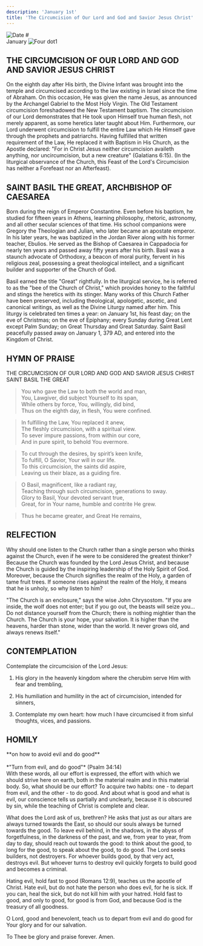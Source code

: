 ```yaml
---
description: 'January 1st'
title: 'The Circumcision of Our Lord and God and Savior Jesus Christ'
---
```


<CustomPaginator />
<RunningHead />


<Image src="/title-imprint.png" height={68} width={50} alt="Date" className="title-imprint"/>
# <div id="date">January <Image className="four-dot" src="/four-dot.png" height={15} width={15} alt="Four dot" />1</div>

## THE CIRCUMCISION OF OUR LORD AND GOD AND SAVIOR JESUS CHRIST

On the eighth day after His birth, the Divine Infant was brought into the temple and circumcised according to the law existing in Israel since the time of Abraham. On this occasion, He was given the name Jesus, as announced by the Archangel Gabriel to the Most Holy Virgin. The Old Testament circumcision foreshadowed the New Testament baptism. The circumcision of our Lord demonstrates that He took upon Himself true human flesh, not merely apparent, as some heretics later taught about Him. Furthermore, our Lord underwent circumcision to fulfill the entire Law which He Himself gave through the prophets and patriarchs. Having fulfilled that written requirement of the Law, He replaced it with Baptism in His Church, as the Apostle declared: "For in Christ Jesus neither circumcision availeth anything, nor uncircumcision, but a new creature" (Galatians 6:15). (In the liturgical observance of the Church, this Feast of the Lord's Circumcision has neither a Forefeast nor an Afterfeast).

## SAINT BASIL THE GREAT, ARCHBISHOP OF CAESAREA

Born during the reign of Emperor Constantine. Even before his baptism, he studied for fifteen years in Athens, learning philosophy, rhetoric, astronomy, and all other secular sciences of that time. His school companions were Gregory the Theologian and Julian, who later became an apostate emperor. In his later years, he was baptized in the Jordan River along with his former teacher, Ebulios. He served as the Bishop of Caesarea in Cappadocia for nearly ten years and passed away fifty years after his birth. Basil was a staunch advocate of Orthodoxy, a beacon of moral purity, fervent in his religious zeal, possessing a great theological intellect, and a significant builder and supporter of the Church of God.

Basil earned the title "Great" rightfully. In the liturgical service, he is referred to as the "bee of the Church of Christ," which provides honey to the faithful and stings the heretics with its stinger. Many works of this Church Father have been preserved, including theological, apologetic, ascetic, and canonical writings, as well as the Divine Liturgy named after him. This liturgy is celebrated ten times a year: on January 1st, his feast day; on the eve of Christmas; on the eve of Epiphany; every Sunday during Great Lent except Palm Sunday; on Great Thursday and Great Saturday. Saint Basil peacefully passed away on January 1, 379 AD, and entered into the Kingdom of Christ.

## HYMN OF PRAISE
<div style={{textAlign:'center', color:'crimson', fontWeight:'bold'}}>
THE CIRCUMCISION OF OUR LORD AND GOD AND SAVIOR JESUS CHRIST    
SAINT BASIL THE GREAT  
</div>

>You who gave the Law to both the world and man,  
You, Lawgiver, did subject Yourself to its span,  
While others by force, You, willingly, did bind,  
Thus on the eighth day, in flesh, You were confined.  

>In fulfilling the Law, You replaced it anew,  
The fleshly circumcision, with a spiritual view.  
To sever impure passions, from within our core,  
And in pure spirit, to behold You evermore.  

>To cut through the desires, by spirit’s keen knife,  
To fulfill, O Savior, Your will in our life.  
To this circumcision, the saints did aspire,  
Leaving us their blaze, as a guiding fire.  

>O Basil, magnificent, like a radiant ray,  
Teaching through such circumcision, generations to sway.  
Glory to Basil, Your devoted servant true,  
Great, for in Your name, humble and contrite He grew.  

>Thus he became greater, and Great He remains,  


## RELFECTION

Why should one listen to the Church rather than a single person who thinks against the Church, even if he were to be considered the greatest thinker? Because the Church was founded by the Lord Jesus Christ, and because the Church is guided by the inspiring leadership of the Holy Spirit of God. Moreover, because the Church signifies the realm of the Holy, a garden of tame fruit trees. If someone rises against the realm of the Holy, it means that he is unholy, so why listen to him?

"The Church is an enclosure," says the wise John Chrysostom. "If you are inside, the wolf does not enter; but if you go out, the beasts will seize you... Do not distance yourself from the Church; there is nothing mightier than the Church. The Church is your hope, your salvation. It is higher than the heavens, harder than stone, wider than the world. It never grows old, and always renews itself."

## CONTEMPLATION

Contemplate the circumcision of the Lord Jesus:

1. His glory in the heavenly kingdom where the cherubim serve Him with fear and trembling,

2. His humiliation and humility in the act of circumcision, intended for sinners,

3. Contemplate my own heart: how much I have circumcised it from sinful thoughts, vices, and passions.

##  HOMILY
<div style={{textAlign:'center', color:'crimson', fontWeight:'bold'}}>
**on how to avoid evil and do good**
</div>
<br />
<div style={{textAlign:'right'}}>
*"Turn from evil, and do good"* (Psalm 34:14)
</div>
With these words, all our effort is expressed, the effort with which we should strive here on earth, both in the material realm and in this material body. So, what should be our effort? To acquire two habits: one - to depart from evil, and the other - to do good. And about what is good and what is evil, our conscience tells us partially and unclearly, because it is obscured by sin, while the teaching of Christ is complete and clear.

What does the Lord ask of us, brethren? He asks that just as our altars are always turned towards the East, so should our souls always be turned towards the good. To leave evil behind, in the shadows, in the abyss of forgetfulness, in the darkness of the past, and we, from year to year, from day to day, should reach out towards the good: to think about the good, to long for the good, to speak about the good, to do good. The Lord seeks builders, not destroyers. For whoever builds good, by that very act, destroys evil. But whoever turns to destroy evil quickly forgets to build good and becomes a criminal.

Hating evil, hold fast to good (Romans 12:9), teaches us the apostle of Christ. Hate evil, but do not hate the person who does evil, for he is sick. If you can, heal the sick, but do not kill him with your hatred. Hold fast to good, and only to good, for good is from God, and because God is the treasury of all goodness.

O Lord, good and benevolent, teach us to depart from evil and do good for Your glory and for our salvation.

To Thee be glory and praise forever. Amen.